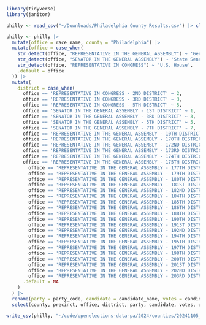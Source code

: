 ```r
library(tidyverse)
library(janitor)
```

```r
philly <- read_csv("~/Downloads/Philadelphia County Results.csv") |> clean_names()
```
```r
philly <- philly |> 
  mutate(office = race_name, county = "Philadelphia") |> 
  mutate(office = case_when(
    str_detect(office, "REPRESENTATIVE IN THE GENERAL ASSEMBLY") ~ 'General Assembly',
    str_detect(office, "SENATOR IN THE GENERAL ASSEMBLY") ~ 'State Senate',
    str_detect(office, "REPRESENTATIVE IN CONGRESS") ~ 'U.S. House',
    .default = office
  )) |> 
  mutate(
    district = case_when(
      office == 'REPRESENTATIVE IN CONGRESS - 2ND DISTRICT' ~ 2,
      office == 'REPRESENTATIVE IN CONGRESS - 3RD DISTRICT' ~ 3,
      office == 'REPRESENTATIVE IN CONGRESS - 5TH DISTRICT' ~ 5,
      office == 'SENATOR IN THE GENERAL ASSEMBLY - 1ST DISTRICT' ~ 1,
      office == 'SENATOR IN THE GENERAL ASSEMBLY - 3RD DISTRICT' ~ 3,
      office == 'SENATOR IN THE GENERAL ASSEMBLY - 5TH DISTRICT' ~ 5,
      office == 'SENATOR IN THE GENERAL ASSEMBLY - 7TH DISTRICT' ~ 7,
      office == 'REPRESENTATIVE IN THE GENERAL ASSEMBLY - 10TH DISTRICT' ~ 10,
      office == 'REPRESENTATIVE IN THE GENERAL ASSEMBLY - 170TH DISTRICT' ~ 170,
      office == 'REPRESENTATIVE IN THE GENERAL ASSEMBLY - 172ND DISTRICT' ~ 172,
      office == 'REPRESENTATIVE IN THE GENERAL ASSEMBLY - 173RD DISTRICT' ~ 173,
      office == 'REPRESENTATIVE IN THE GENERAL ASSEMBLY - 174TH DISTRICT' ~ 174,
      office == 'REPRESENTATIVE IN THE GENERAL ASSEMBLY - 175TH DISTRICT' ~ 175,
	    office == 'REPRESENTATIVE IN THE GENERAL ASSEMBLY - 177TH DISTRICT' ~ 177,
	    office == 'REPRESENTATIVE IN THE GENERAL ASSEMBLY - 179TH DISTRICT' ~ 179,
	    office == 'REPRESENTATIVE IN THE GENERAL ASSEMBLY - 180TH DISTRICT' ~ 180,
	    office == 'REPRESENTATIVE IN THE GENERAL ASSEMBLY - 181ST DISTRICT' ~ 181,
	    office == 'REPRESENTATIVE IN THE GENERAL ASSEMBLY - 182ND DISTRICT' ~ 182,
	    office == 'REPRESENTATIVE IN THE GENERAL ASSEMBLY - 184TH DISTRICT' ~ 184,
	    office == 'REPRESENTATIVE IN THE GENERAL ASSEMBLY - 185TH DISTRICT' ~ 185,
	    office == 'REPRESENTATIVE IN THE GENERAL ASSEMBLY - 186TH DISTRICT' ~ 186,
	    office == 'REPRESENTATIVE IN THE GENERAL ASSEMBLY - 188TH DISTRICT' ~ 188,
	    office == 'REPRESENTATIVE IN THE GENERAL ASSEMBLY - 190TH DISTRICT' ~ 190,
	    office == 'REPRESENTATIVE IN THE GENERAL ASSEMBLY - 191ST DISTRICT' ~ 191,
	    office == 'REPRESENTATIVE IN THE GENERAL ASSEMBLY - 192ND DISTRICT' ~ 192,
	    office == 'REPRESENTATIVE IN THE GENERAL ASSEMBLY - 194TH DISTRICT' ~ 194,
	    office == 'REPRESENTATIVE IN THE GENERAL ASSEMBLY - 195TH DISTRICT' ~ 195,
	    office == 'REPRESENTATIVE IN THE GENERAL ASSEMBLY - 197TH DISTRICT' ~ 197,
	    office == 'REPRESENTATIVE IN THE GENERAL ASSEMBLY - 198TH DISTRICT' ~ 198,
	    office == 'REPRESENTATIVE IN THE GENERAL ASSEMBLY - 200TH DISTRICT' ~ 200,
	    office == 'REPRESENTATIVE IN THE GENERAL ASSEMBLY - 201ST DISTRICT' ~ 201,
	    office == 'REPRESENTATIVE IN THE GENERAL ASSEMBLY - 202ND DISTRICT' ~ 202,
	    office == 'REPRESENTATIVE IN THE GENERAL ASSEMBLY - 203RD DISTRICT' ~ 203,
      .default = NA
    )
  ) |> 
  rename(party = party_code, candidate = candidate_name, votes = candidate_votes, precinct = precinct_name, mail = mail_votes) |> 
  select(county, precinct, office, district, party, candidate, votes, election_day, mail, provisional)

write_csv(philly, "~/code/openelections-data-pa/2024/counties/20241105__pa__general__philadelphia__precinct.csv")
```

